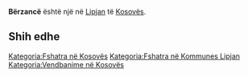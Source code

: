 {{Fshat në 
 | Emri                = Bërzancë
 | EmriAlt                = 
 | NAME_SHORT_FORM=      
 | NAME_GENERIC=      
 | NAME_SORT_NAME_RO=      BERZANCE
 | FULL_NAME_RO = Bërzancë
 | FULL_NAME_ND_RO=Berzance
 | SORT_NAME_RG=BERZANCE
 | FULL_NAME_RG=Bërzancë
 | FULL_NAME_ND_RG=Berzance
 | SRP_NAME_SHORT_FORM=      
 | SRP_NAME_GENERIC=      
 | SRP_NAME_SORT_NAME_RO=      
 | SRP_FULL_NAME_RO = 
 | SRP_FULL_NAME_ND_RO=
 | SRP_SORT_NAME_RG=
 | SRP_FULL_NAME_RG=
 | SRP_FULL_NAME_ND_RG=
 | Emri (Rasa dhanore) = 
 | Figura              = 
 | Shteti              = Kosovo
 | Komuna              = Lipjan
 | Kodi postar         = 
 | Sipërfaqja          = 

 | Popullsia           = 

 | Regj. i popullsisë  = 
 | Dend. e popullsisë  = 
 | Faqja zyrtare       = 
 <!--- Koordinatat ----> 
 | Gjerësia            = 43.058611
 | Gjatësia            = 20.938611
 | Lartësia            = 
}}
'''Bërzancë''' është një [[]] në [[Lipjan]] të [[Kosovës]].

<!-- == Gjeografia == -->
<!-- == Historia == -->
<!-- == Demografia == -->
== Shih edhe ==
{{Komuna Lipjan}}
{{Kosovo-Administrata-Cung}}

[[Kategoria:Fshatra në Kosovës]]
[[Kategoria:Fshatra në Kommunes Lipjan]]
[[Kategoria:Vendbanime në Kosovës]]